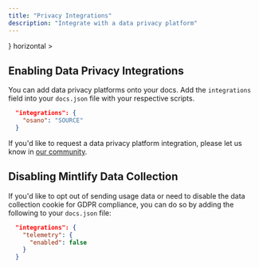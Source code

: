 ```yaml
---
title: "Privacy Integrations"
description: "Integrate with a data privacy platform"
---
```


<CardGroup>
  <Card
    title="Osano"
    href="/integrations/privacy/osano"
    icon={<svg width="32" height="32" className="h-6 w-6" viewBox="0 0 256 256" fill="none" xmlns="http://www.w3.org/2000/svg"><path fillRule="evenodd" clipRule="evenodd" d="M128 256C198.692 256 256 198.692 256 128C256 57.3076 198.692 0 128 0C57.3076 0 0 57.3076 0 128C0 198.692 57.3076 256 128 256ZM128 192C163.346 192 192 163.346 192 128C192 92.6538 163.346 64 128 64C92.6538 64 64 92.6538 64 128C64 163.346 92.6538 192 128 192Z" fill="#7764FA"/></svg>}
    horizontal
  >
  </Card>
</CardGroup>

## Enabling Data Privacy Integrations

You can add data privacy platforms onto your docs. Add the `integrations` field into your `docs.json` file with your respective scripts.

```json
  "integrations": {
    "osano": "SOURCE"
  }
```

If you'd like to request a data privacy platform integration, please let us know in [our community](https://mintlify.com/community).

## Disabling Mintlify Data Collection

If you'd like to opt out of sending usage data or need to disable the data collection cookie for GDPR compliance, you can do so by adding the following to your `docs.json` file:

```json
  "integrations": {
    "telemetry": {
      "enabled": false
    }
  }
```
